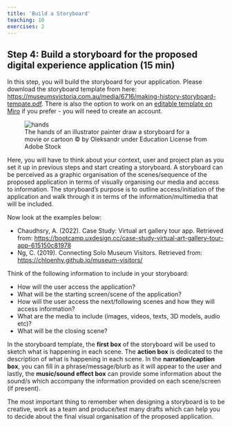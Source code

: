 ```yaml
---
title: 'Build a Storyboard'
teaching: 10
exercises: 2
---
```


## Step 4: Build a storyboard for the proposed digital experience application (15 min)

In this step, you will build the storyboard for your application. Please download the storyboard template from here: [https://museumsvictoria.com.au/media/6716/making-history-storyboard-tempate.pdf](https://museumsvictoria.com.au/media/6716/making-history-storyboard-tempate.pdf). There is also the option to work on an [editable template on Miro](https://miro.com/miroverse/storyboarding-toolkit/) if you prefer - you will need to create an account.

![The hands of an illustrator painter draw a storyboard for a movie or cartoon &copy; by Oleksandr under Education License from Adobe Stock](fig/AdobeStock_352645583.jpeg){alt="hands"}


Here, you will have to think about your context, user and project plan as you set it up in previous steps and start creating a storyboard. A storyboard can be perceived as a graphic organisation of the scenes/sequence of the proposed application in terms of visually organising our media and access to information. The storyboard's purpose is to outline access/initiation of the application and walk through it in terms of the information/multimedia that will be included.

Now look at the examples below:

-	Chaudhsry, A. (2022). Case Study: Virtual art gallery tour app. Retrieved from: [https://bootcamp.uxdesign.cc/case-study-virtual-art-gallery-tour-app-615150c81978](https://bootcamp.uxdesign.cc/case-study-virtual-art-gallery-tour-app-615150c81978)
-	Ng, C. (2019). Connecting Solo Museum Visitors. Retrieved from: [https://chloenhy.github.io/museum-visitors/](https://chloenhy.github.io/museum-visitors/)


Think of the following information to include in your storyboard:

-	How will the user access the application?
-	What will be the starting screen/scene of the application?
-	How will the user access the next/following scenes and how they will access information?
-	What are the media to include (images, videos, texts, 3D models, audio etc)?
-	What will be the closing scene?

In the storyboard template, the **first box** of the storyboard will be used to sketch what is happening in each scene.  The **action box** is dedicated to the description of what is happening in each scene. In the **narration/caption box**, you can fill in a phrase/message/blurb as it will appear to the user and lastly, the **music/sound effect box** can provide some information about the sound/s which accompany the information provided on each scene/screen (if present).

The most important thing to remember when designing a storyboard is to be creative, work as a team and produce/test many drafts which can help you to decide about the final visual organisation of the proposed application.
